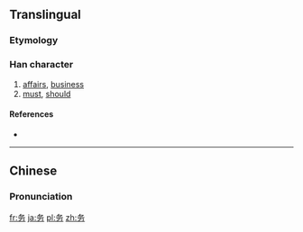 {{also|務}}
==Translingual==

===Etymology===
{{Han simp|務|f=敄|t=攵}}

===Han character===
{{Han char|rn=19|rad=力|as=03|sn=5|four=|canj=竹水大尸 (HEKS)|ids=⿱[[夂]][[力]]}}

# [[affairs]], [[business]]
# [[must]], [[should]]

====References====
* {{Han ref|kx=0146.161|hdz=10366.040|uh=52A1|ud=21153}}

----

==Chinese==
{{zh-hanzi-box|务|[[務]]}}

===Pronunciation===
{{zh-pron
|m=wù
|c=mou6
|mc=y
|oc=y
|ma=
|cat=n,v
}}

[[fr:务]]
[[ja:务]]
[[pl:务]]
[[zh:务]]